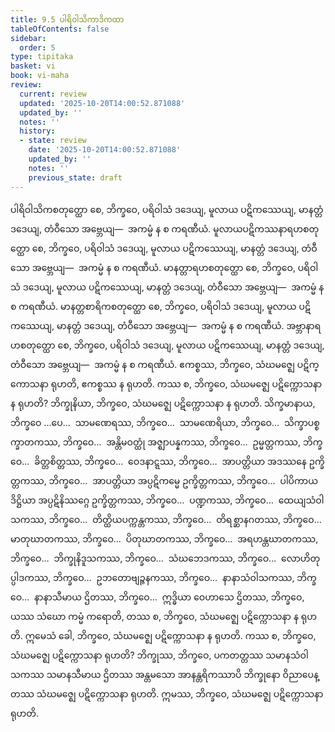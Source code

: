 ```yaml
---
title: 9.5 ပါရိဝါသိကာဒိကထာ
tableOfContents: false
sidebar:
  order: 5
type: tipitaka
basket: vi
book: vi-maha
review:
  current: review
  updated: '2025-10-20T14:00:52.871088'
  updated_by: ''
  notes: ''
  history:
  - state: review
    date: '2025-10-20T14:00:52.871088'
    updated_by: ''
    notes: ''
    previous_state: draft
---
```



<DynamicBreadcrumb />


<ReviewStatus review={frontmatter.review} showDetails={true} />

<HypothesisAnnotation frontmatter={frontmatter} />

<Division number="393" book="vi-maha" e="ch" v="3" p="442">

<Paragraph number="1806" book="vi-maha">
ပါရိဝါသိကစတုတ္ထော စေ, ဘိက္ခဝေ, ပရိဝါသံ ဒဒေယျ, မူလာယ ပဋိကဿေယျ, မာနတ္တံ ဒဒေယျ, တံဝီသော အဗ္ဘေယျ—  အကမ္မံ န စ ကရဏီယံ. မူလာယပဋိကဿနာရဟစတုတ္ထော စေ, ဘိက္ခဝေ, ပရိဝါသံ ဒဒေယျ, မူလာယ ပဋိကဿေယျ, မာနတ္တံ ဒဒေယျ, တံဝီသော အဗ္ဘေယျ—  အကမ္မံ န စ ကရဏီယံ. မာနတ္တာရဟစတုတ္ထော စေ, ဘိက္ခဝေ, ပရိဝါသံ ဒဒေယျ, မူလာယ ပဋိကဿေယျ, မာနတ္တံ ဒဒေယျ, တံဝီသော အဗ္ဘေယျ—  အကမ္မံ န စ ကရဏီယံ. မာနတ္တစာရိကစတုတ္ထော စေ, ဘိက္ခဝေ, ပရိဝါသံ ဒဒေယျ, မူလာယ ပဋိကဿေယျ, မာနတ္တံ ဒဒေယျ, တံဝီသော အဗ္ဘေယျ—  အကမ္မံ န စ ကရဏီယံ. အဗ္ဘာနာရဟစတုတ္ထော စေ, ဘိက္ခဝေ, ပရိဝါသံ ဒဒေယျ, မူလာယ ပဋိကဿေယျ, မာနတ္တံ ဒဒေယျ, တံဝီသော အဗ္ဘေယျ—  အကမ္မံ န စ ကရဏီယံ.
</Paragraph>

</Division>
<Division number="394" book="vi-maha" e="ch" v="3" p="442">

<Paragraph number="1807" book="vi-maha">
ဧကစ္စဿ, ဘိက္ခဝေ, သံဃမဇ္ဈေ ပဋိက္ကောသနာ ရုဟတိ, ဧကစ္စဿ န ရုဟတိ. ကဿ စ, ဘိက္ခဝေ, သံဃမဇ္ဈေ ပဋိက္ကောသနာ န ရုဟတိ? ဘိက္ခုနိယာ, ဘိက္ခဝေ, သံဃမဇ္ဈေ ပဋိက္ကောသနာ န ရုဟတိ. သိက္ခမာနာယ, ဘိက္ခဝေ …ပေ…  သာမဏေရဿ, ဘိက္ခဝေ…  သာမဏေရိယာ, ဘိက္ခဝေ…  သိက္ခာပစ္စက္ခာတကဿ, ဘိက္ခဝေ…  အန္တိမဝတ္ထုံ အဇ္ဈာပန္နကဿ, ဘိက္ခဝေ…  ဥမ္မတ္တကဿ, ဘိက္ခဝေ…  ခိတ္တစိတ္တဿ, ဘိက္ခဝေ…  ဝေဒနာဋ္ဋဿ, ဘိက္ခဝေ…  အာပတ္တိယာ အဒဿနေ ဥက္ခိတ္တကဿ, ဘိက္ခဝေ…  အာပတ္တိယာ အပ္ပဋိကမ္မေ ဥက္ခိတ္တကဿ, ဘိက္ခဝေ…  ပါပိကာယ ဒိဋ္ဌိယာ အပ္ပဋိနိဿဂ္ဂေ ဥက္ခိတ္တကဿ, ဘိက္ခဝေ…  ပဏ္ဍကဿ, ဘိက္ခဝေ…  ထေယျသံဝါသကဿ, ဘိက္ခဝေ…  တိတ္ထိယပက္ကန္တကဿ, ဘိက္ခဝေ…  တိရစ္ဆာနဂတဿ, ဘိက္ခဝေ…  မာတုဃာတကဿ, ဘိက္ခဝေ…  ပိတုဃာတကဿ, ဘိက္ခဝေ…  အရဟန္တဃာတကဿ, ဘိက္ခဝေ…  ဘိက္ခုနိဒူသကဿ, ဘိက္ခဝေ…  သံဃဘေဒကဿ, ဘိက္ခဝေ…  လောဟိတုပ္ပါဒကဿ, ဘိက္ခဝေ…  ဥဘတောဗျဉ္ဇနကဿ, ဘိက္ခဝေ…  နာနာသံဝါသကဿ, ဘိက္ခဝေ…  နာနာသီမာယ ဌိတဿ, ဘိက္ခဝေ…  ဣဒ္ဓိယာ ဝေဟာသေ ဌိတဿ, ဘိက္ခဝေ, ယဿ သံဃော ကမ္မံ ကရောတိ, တဿ စ, ဘိက္ခဝေ, သံဃမဇ္ဈေ ပဋိက္ကောသနာ န ရုဟတိ. ဣမေသံ ခေါ, ဘိက္ခဝေ, သံဃမဇ္ဈေ ပဋိက္ကောသနာ န ရုဟတိ.
</Paragraph>

<Paragraph number="1808" book="vi-maha">
ကဿ စ, ဘိက္ခဝေ, သံဃမဇ္ဈေ ပဋိက္ကောသနာ ရုဟတိ? ဘိက္ခုဿ, ဘိက္ခဝေ, ပကတတ္တဿ သမာနသံဝါသကဿ သမာနသီမာယ ဌိတဿ အန္တမသော အာနန္တရိကဿာပိ ဘိက္ခုနော ဝိညာပေန္တဿ သံဃမဇ္ဈေ ပဋိက္ကောသနာ ရုဟတိ. ဣမဿ, ဘိက္ခဝေ, သံဃမဇ္ဈေ ပဋိက္ကောသနာ ရုဟတိ.
</Paragraph>
</Division>